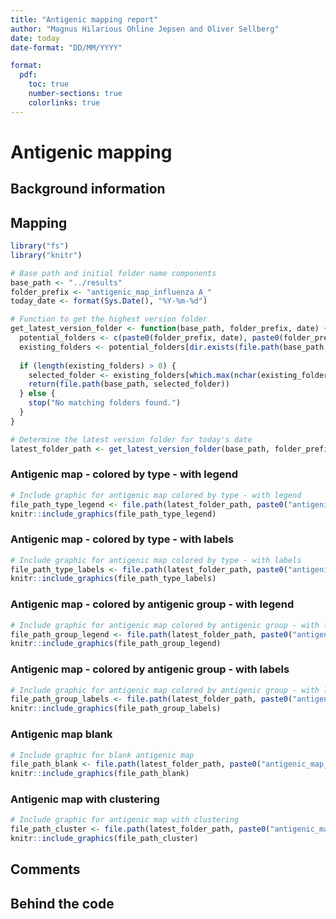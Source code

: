 ```yaml
---
title: "Antigenic mapping report"
author: "Magnus Hilarious Ohline Jepsen and Oliver Sellberg"
date: today
date-format: "DD/MM/YYYY"

format:
  pdf:
    toc: true
    number-sections: true
    colorlinks: true
---
```


# Antigenic mapping

## Background information

## Mapping


```r
library("fs")
library("knitr")

# Base path and initial folder name components
base_path <- "../results"
folder_prefix <- "antigenic_map_influenza A_"
today_date <- format(Sys.Date(), "%Y-%m-%d")

# Function to get the highest version folder
get_latest_version_folder <- function(base_path, folder_prefix, date) {
  potential_folders <- c(paste0(folder_prefix, date), paste0(folder_prefix, date, "_v", 1:100))
  existing_folders <- potential_folders[dir.exists(file.path(base_path, potential_folders))]
  
  if (length(existing_folders) > 0) {
    selected_folder <- existing_folders[which.max(nchar(existing_folders))]
    return(file.path(base_path, selected_folder))
  } else {
    stop("No matching folders found.")
  }
}

# Determine the latest version folder for today's date
latest_folder_path <- get_latest_version_folder(base_path, folder_prefix, today_date)

```

### Antigenic map - colored by type - with legend

```r
# Include graphic for antigenic map colored by type - with legend
file_path_type_legend <- file.path(latest_folder_path, paste0("antigenic_map_Influenza A_", today_date, ".jpg"))
knitr::include_graphics(file_path_type_legend)

```

### Antigenic map - colored by type - with labels

```r
# Include graphic for antigenic map colored by type - with labels
file_path_type_labels <- file.path(latest_folder_path, paste0("antigenic_map_Influenza A_", today_date, "_label.jpg"))
knitr::include_graphics(file_path_type_labels)

```

### Antigenic map - colored by antigenic group - with legend

```r
# Include graphic for antigenic map colored by antigenic group - with legend
file_path_group_legend <- file.path(latest_folder_path, paste0("antigenic_map_Influenza A_", today_date, "_grouped.jpg"))
knitr::include_graphics(file_path_group_legend)

```

### Antigenic map - colored by antigenic group - with labels

```r
# Include graphic for antigenic map colored by antigenic group - with labels
file_path_group_labels <- file.path(latest_folder_path, paste0("antigenic_map_Influenza A_", today_date, "_grouped_label.jpg"))
knitr::include_graphics(file_path_group_labels)

```

### Antigenic map blank

```r
# Include graphic for blank antigenic map
file_path_blank <- file.path(latest_folder_path, paste0("antigenic_map_Influenza A_", today_date, "_plain.jpg"))
knitr::include_graphics(file_path_blank)

```

### Antigenic map with clustering

```r
# Include graphic for antigenic map with clustering
file_path_cluster <- file.path(latest_folder_path, paste0("antigenic_map_Influenza A_", today_date, "_cluster.jpg"))
knitr::include_graphics(file_path_cluster)
```

## Comments

## Behind the code

